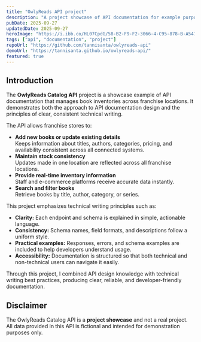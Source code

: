 ```yaml
---
title: "OwlyReads API project"
description: "A project showcase of API documentation for example purposes"
pubDate: 2025-09-27
updatedDate: 2025-09-27
heroImage: "https://i.ibb.co/HL07CpdG/58-B2-F9-F2-3066-4-C95-878-B-A5478-CA11-EE0-4-5005-c.jpg"
tags: ["api", "documentation", "project"]
repoUrl: "https://github.com/tannisanta/owlyreads-api"
demoUrl: "https://tannisanta.github.io/owlyreads-api/"
featured: true
---
```


## Introduction

<p>The <strong>OwlyReads Catalog API</strong> project is a showcase example of API documentation that manages book inventories across franchise locations. It demonstrates both the approach to API documentation design and the principles of clear, consistent technical writing.</p>

<p>The API allows franchise stores to:</p>

<ul>
  <li><strong>Add new books or update existing details</strong> <br /> Keeps information about titles, authors, categories, pricing, and availability consistent across all connected systems.</li>
  <li><strong>Maintain stock consistency</strong> <br /> Updates made in one location are reflected across all franchise locations.</li>
  <li><strong>Provide real-time inventory information</strong> <br /> Staff and e-commerce platforms receive accurate data instantly.</li>
  <li><strong>Search and filter books</strong> <br /> Retrieve books by title, author, category, or series.</li>
</ul>

<p>This project emphasizes technical writing principles such as:</p>

<ul>
  <li><strong>Clarity:</strong> Each endpoint and schema is explained in simple, actionable language.</li>
  <li><strong>Consistency:</strong> Schema names, field formats, and descriptions follow a uniform style.</li>
  <li><strong>Practical examples:</strong> Responses, errors, and schema examples are included to help developers understand usage.</li>
  <li><strong>Accessibility:</strong> Documentation is structured so that both technical and non-technical users can navigate it easily.</li>
</ul>

<p>Through this project, I combined API design knowledge with technical writing best practices, producing clear, reliable, and developer-friendly documentation.</p>

## Disclaimer

The OwlyReads Catalog API is a **project showcase** and not a real project.  
All data provided in this API is fictional and intended for demonstration purposes only.  